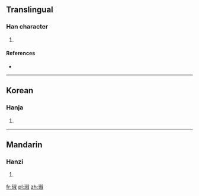 ==Translingual==

===Han character===
{{Han char|rn=96|rad=玉|as=08|sn=12|four=1714<sub>0</sub>|canj=一土卜火水 (MGYFE)}}

# {{defn|Han|sort=玉08}}

====References====
* {{Han ref|kx=0734.180|dkj=21057|dj=1146.200|hdz=21121.040|uh=7421|ud=29729|bh=DAA2|bd=55970}}

----

==Korean==

===Hanja===
{{ko-hanja|hangeul=수|eumhun=|rv=su|mr=su|y=swu}}

# {{defn|lang=ko|sort=玉08}}

----

==Mandarin==

===Hanzi===
{{cmn-hanzi|pin=[[chù]] ([[chu4]])|wg=ch'u<sup>4</sup>}}

# {{defn|lang=cmn|sort=玉08}}

[[fr:琡]]
[[pl:琡]]
[[zh:琡]]